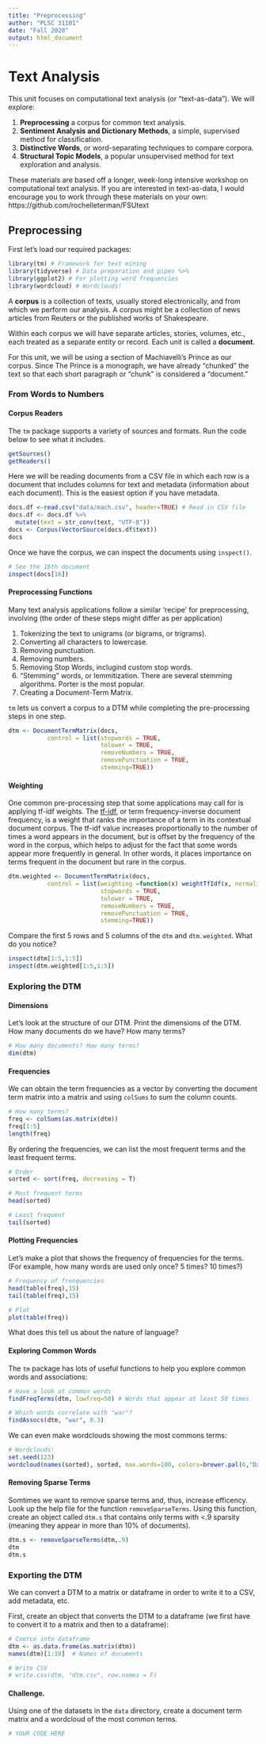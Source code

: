 ```yaml
---
title: "Preprocessing"
author: "PLSC 31101"
date: "Fall 2020"
output: html_document
---
```


# Text Analysis

This unit focuses on computational text analysis (or "text-as-data"). We will explore:

1. **Preprocessing** a corpus for common text analysis.
2. **Sentiment Analysis and Dictionary Methods**, a simple, supervised method for classification.
3. **Distinctive Words**, or word-separating techniques to compare corpora.
4. **Structural Topic Models**, a popular unsupervised method for text exploration and analysis.

These materials are based off a longer, week-long intensive workshop on computational text analysis. If you are interested in text-as-data, I would encourage you to work through these materials on your own: https://github.com/rochelleterman/FSUtext


## Preprocessing

First let's load our required packages:

```r
library(tm) # Framework for text mining
library(tidyverse) # Data preparation and pipes %>%
library(ggplot2) # For plotting word frequencies
library(wordcloud) # Wordclouds!
```

A __corpus__ is a collection of texts, usually stored electronically, and from which we perform our analysis. A corpus might be a collection of news articles from Reuters or the published works of Shakespeare. 

Within each corpus we will have separate articles, stories, volumes, etc., each treated as a separate entity or record. Each unit is called a __document__.

For this unit, we will be using a section of Machiavelli's Prince as our corpus. Since The Prince is a monograph, we have already "chunked" the text so that each short paragraph or "chunk" is considered a "document."

### From Words to Numbers

#### Corpus Readers {-}

The `tm` package supports a variety of sources and formats. Run the code below to see what it includes.

```r
getSources()
getReaders()
```

Here we will be reading documents from a CSV file in which each row is a document that includes columns for text and metadata (information about each document). This is the easiest option if you have metadata.

```r
docs.df <-read.csv("data/mach.csv", header=TRUE) # Read in CSV file
docs.df <- docs.df %>%
  mutate(text = str_conv(text, "UTF-8"))
docs <- Corpus(VectorSource(docs.df$text))
docs
```

Once we have the corpus, we can inspect the documents using `inspect()`.

```r
# See the 16th document
inspect(docs[16])
```

#### Preprocessing Functions {-}

Many text analysis applications follow a similar 'recipe' for preprocessing, involving (the order of these steps might differ as per application)

1. Tokenizing the text to unigrams (or bigrams, or trigrams).
2. Converting all characters to lowercase.
3. Removing punctuation.
4. Removing numbers.
5. Removing Stop Words, inclugind custom stop words.
6. "Stemming" words, or lemmitization. There are several stemming algorithms. Porter is the most popular.
7. Creating a Document-Term Matrix.

`tm` lets us convert a corpus to a DTM while completing the pre-processing steps in one step.

```r
dtm <- DocumentTermMatrix(docs,
           control = list(stopwords = TRUE,
                          tolower = TRUE,
                          removeNumbers = TRUE,
                          removePunctuation = TRUE,
                          stemming=TRUE))
```

#### Weighting {-}

One common pre-processing step that some applications may call for is applying tf-idf weights. The [tf-idf](https://en.wikipedia.org/wiki/Tf%E2%80%93idf), or term frequency-inverse document frequency, is a weight that ranks the importance of a term in its contextual document corpus. The tf-idf value increases proportionally to the number of times a word appears in the document, but is offset by the frequency of the word in the corpus, which helps to adjust for the fact that some words appear more frequently in general. In other words, it places importance on terms frequent in the document but rare in the corpus.

```r
dtm.weighted <- DocumentTermMatrix(docs,
           control = list(weighting =function(x) weightTfIdf(x, normalize = TRUE),
                          stopwords = TRUE,
                          tolower = TRUE,
                          removeNumbers = TRUE,
                          removePunctuation = TRUE,
                          stemming=TRUE))
```

Compare the first 5 rows and 5 columns of the `dtm` and `dtm.weighted`. What do you notice?

```r
inspect(dtm[1:5,1:5])
inspect(dtm.weighted[1:5,1:5])
```

### Exploring the DTM

#### Dimensions {-}

Let's look at the structure of our DTM. Print the dimensions of the DTM. How many documents do we have? How many terms?

```r
# How many documents? How many terms?
dim(dtm)
```

#### Frequencies {-}

We can obtain the term frequencies as a vector by converting the document term matrix into a matrix and using `colSums` to sum the column counts.

```r
# How many terms?
freq <- colSums(as.matrix(dtm))
freq[1:5]
length(freq)
```

By ordering the frequencies, we can list the most frequent terms and the least frequent terms.

```r
# Order
sorted <- sort(freq, decreasing = T)

# Most frequent terms
head(sorted)

# Least frequent
tail(sorted)
```

#### Plotting Frequencies {-}

Let's make a plot that shows the frequency of frequencies for the terms. (For example, how many words are used only once? 5 times? 10 times?)

```r
# Frequency of frenquencies
head(table(freq),15)
tail(table(freq),15)

# Plot
plot(table(freq))
```

What does this tell us about the nature of language?

#### Exploring Common Words {-}

The `tm` package has lots of useful functions to help you explore common words and associations:

```r
# Have a look at common words
findFreqTerms(dtm, lowfreq=50) # Words that appear at least 50 times

# Which words correlate with "war"?
findAssocs(dtm, "war", 0.3)
```

We can even make wordclouds showing the most commons terms:

```r
# Wordclouds!
set.seed(123)
wordcloud(names(sorted), sorted, max.words=100, colors=brewer.pal(6,"Dark2"))
```

#### Removing Sparse Terms {-}

Somtimes we want to remove sparse terms and, thus, increase efficency. Look up the help file for the function `removeSparseTerms`. Using this function, create an object called `dtm.s` that contains only terms with <.9 sparsity (meaning they appear in more than 10% of documents).

```r
dtm.s <- removeSparseTerms(dtm,.9)
dtm 
dtm.s 
```

### Exporting the DTM

We can convert a DTM to a matrix or dataframe in order to write it to a CSV, add metadata, etc.

First, create an object that converts the DTM to a dataframe (we first have to convert it to a matrix and then to a dataframe):

```r
# Coerce into dataframe
dtm <- as.data.frame(as.matrix(dtm))
names(dtm)[1:10]  # Names of documents

# Write CSV
# write.csv(dtm, "dtm.csv", row.names = F)
```

#### Challenge.

Using one of the datasets in the `data` directory, create a document term matrix and a wordcloud of the most common terms.

```r
# YOUR CODE HERE
```
